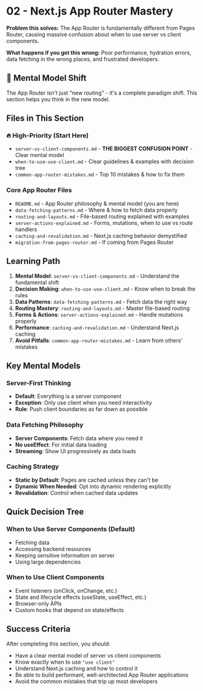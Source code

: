 # 02 - Next.js App Router Mastery

**Problem this solves:** The App Router is fundamentally different from Pages Router, causing massive confusion about when to use server vs client components.

**What happens if you get this wrong:** Poor performance, hydration errors, data fetching in the wrong places, and frustrated developers.

## 🧠 Mental Model Shift

The App Router isn't just "new routing" - it's a complete paradigm shift. This section helps you think in the new model.

## Files in This Section

### 🔥 High-Priority (Start Here)
- `server-vs-client-components.md` - **THE BIGGEST CONFUSION POINT** - Clear mental model
- `when-to-use-use-client.md` - Clear guidelines & examples with decision tree
- `common-app-router-mistakes.md` - Top 10 mistakes & how to fix them

### Core App Router Files
- `README.md` - App Router philosophy & mental model (you are here)
- `data-fetching-patterns.md` - Where & how to fetch data properly
- `routing-and-layouts.md` - File-based routing explained with examples
- `server-actions-explained.md` - Forms, mutations, when to use vs route handlers
- `caching-and-revalidation.md` - Next.js caching behavior demystified
- `migration-from-pages-router.md` - If coming from Pages Router

## Learning Path

1. **Mental Model**: `server-vs-client-components.md` - Understand the fundamental shift
2. **Decision Making**: `when-to-use-use-client.md` - Know when to break the rules
3. **Data Patterns**: `data-fetching-patterns.md` - Fetch data the right way
4. **Routing Mastery**: `routing-and-layouts.md` - Master file-based routing
5. **Forms & Actions**: `server-actions-explained.md` - Handle mutations properly
6. **Performance**: `caching-and-revalidation.md` - Understand Next.js caching
7. **Avoid Pitfalls**: `common-app-router-mistakes.md` - Learn from others' mistakes

## Key Mental Models

### Server-First Thinking
- **Default**: Everything is a server component
- **Exception**: Only use client when you need interactivity
- **Rule**: Push client boundaries as far down as possible

### Data Fetching Philosophy
- **Server Components**: Fetch data where you need it
- **No useEffect**: For initial data loading
- **Streaming**: Show UI progressively as data loads

### Caching Strategy
- **Static by Default**: Pages are cached unless they can't be
- **Dynamic When Needed**: Opt into dynamic rendering explicitly
- **Revalidation**: Control when cached data updates

## Quick Decision Tree

### When to Use Server Components (Default)
- Fetching data
- Accessing backend resources
- Keeping sensitive information on server
- Using large dependencies

### When to Use Client Components
- Event listeners (onClick, onChange, etc.)
- State and lifecycle effects (useState, useEffect, etc.)
- Browser-only APIs
- Custom hooks that depend on state/effects

## Success Criteria

After completing this section, you should:
- Have a clear mental model of server vs client components
- Know exactly when to use `"use client"`
- Understand Next.js caching and how to control it
- Be able to build performant, well-architected App Router applications
- Avoid the common mistakes that trip up most developers
